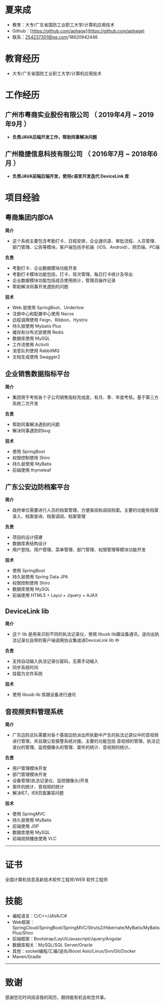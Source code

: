 # 夏来成
* 教育：大专/广东省国防工业职工大学/计算机应用技术
* Github：[https://github.com/aphage](https://github.com/aphage)
* 联系：254237301@qq.com/18620942446


# 教育经历

* 大专/广东省国防工业职工大学/计算机应用技术

# 工作经历

## 广州市粤商实业股份有限公司 （ 2019年4月 ~ 2019年9月 ）

- **负责JAVA后端开发工作，帮助同事解决问题**

## 广州稳捷信息科技有限公司 （ 2016年7月 ~ 2018年6月 ）

- **负责JAVA前端后端开发，使用c语言开发迭代 DeviceLink 库**


# 项目经验

## 粤商集团内部OA
**简介**
- 这个系统主要包含考勤打卡、日程安排，企业通讯录、审批流程、人员管理、部门管理、公告等模块。客户端包括手机端（IOS、Android）、网页端、PC端

**负责**
- 考勤打卡、企业数据模块功能开发
- 考勤打卡模块功能包括，打卡，班次管理，每日打卡统计及导出
- 企业数据模块功能包括成员使用统计，管理员操作记录
- 帮助解决同事开发遇到的问题

**技术**
- Web 层使用 SpringBoot、Undertow
- 注册中心和配置中心使用 Nacos
- 远程调用使用 Feign、Ribbon、Hystrix
- 持久层使用 Mybatis Plus
- 缓存和分布式锁使用 Redis
- 数据库使用 MySQL
- 工作流使用 Activiti
- 消息队列使用 RabbitMQ
- 文档生成使用 Swagger2

## 企业销售数据指标平台
**简介**
- 集团用于考核各个子公司销售指标完成度，有月、季、年度考核。基于第三方系统二次开发

**负责**
- 帮助同事解决遇到的问题
- 解决同事遇到的bug

**技术**
- 使用 SpringBoot
- 权限控制使用 Shiro
- 持久层使用 MyBatis
- 前端使用 thymeleaf


## 广东公安边防档案平台

**简介**
- 政府单位需要进行人员的档案管理，方便查阅和调阅档案。主要的功能有档案录入、档案查询、档案调阅、档案管理

**负责**
- 项目的设计搭建
- 数据库表结构设计
- 用户登陆、用户管理、菜单管理、部门管理、权限管理等模块功能开发

**技术**
- 使用 SpringBoot
- 持久层使用 Spring Data JPA
- 权限控制使用 Shiro
- 数据库使用 MySQL
- 前端使用 HTML5 + Layui + Jquery + AJAX

## DeviceLink lib

**简介**
- 这个 lib 是用来识别不同的执法记录仪，使用 libusb lib跟设备通讯，逆向出执法记录仪自带的客户端调用协议集成进DeviceLink lib 中

**负责**
 - 支持自动输入执法记录仪密码，无需手动输入
 - 同步系统时间
 - 挂载为文件系统

**技术**
- 使用 libusb lib 库跟设备进行通讯

## 音视频资料管理系统

**简介**
- 广东边防总队需要对各个基层边防派出所执勤中产生的执法记录仪中的音视频进行管理，并且跟公安报警系统对接。主要的功能包括 音视频的管理，执法记录仪的管理、监控摄像头的管理、案件的统计、音视频的统计。

**负责**
- 用户管理模块开发
- 部门管理模块开发
- 设备管理(执法记录仪、监控摄像头)开发
- 案件的统计、音视频的统计
- 解决IE7，IE8页面兼容问题

**技术**
- 使用 SpringMVC
- 持久层使用 MyBatis
- 前端使用 JSP
- 数据库使用 MySQL
- 前端视频播放使用 VLC

---

# 证书

全国计算机信息高新技术软件工程师/WEB 软件工程师

# 技能

* 编程语言：C/C++/JAVA/C#
* Web框架：SpringCloud/SpringBoot/SpringMVC/Struts2/Hibernate/MyBatis/MyBatis Plus/Shiro
* 前端框架：Bootstrap/LayUI/Javascript/Jquery/Angular
* 数据库相关：MySQL/SQL Server/Oracle
* 其他：socket编程/汇编/逆向/Boost Asio/Linux/Svn/Git/Docker
* Maven/Gradle

---

# 致谢
感谢您花时间阅读我的简历，期待能有机会和您共事。